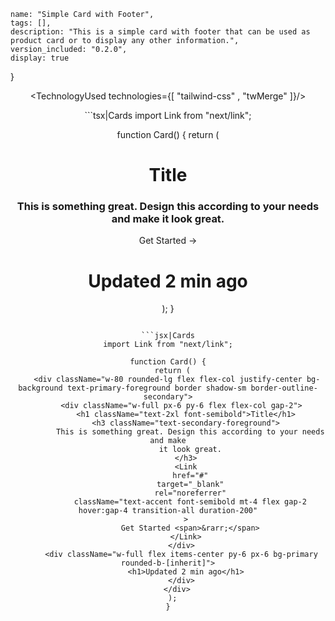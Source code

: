 
    name: "Simple Card with Footer",
    tags: [],
    description: "This is a simple card with footer that can be used as product card or to display any other information.",
    version_included: "0.2.0",
    display: true
}

<Wrapper>

<ImportsWrapper>

</ImportsWrapper>

<Header />
<Preview> 

<ResizableDisplay>
<CardsImplementation />
</ResizableDisplay>

</Preview>

<Implementation>


<TechnologyUsed technologies={[ "tailwind-css" , "twMerge" ]}/>

<CodeBlock>
```tsx|Cards
import Link from "next/link";

function Card() {
  return (
    <div className="w-80 rounded-lg flex flex-col justify-center bg-background text-primary-foreground border shadow-sm border-outline-secondary">
      <div className="w-full px-6 py-6 flex flex-col gap-2">
        <h1 className="text-2xl font-semibold">Title</h1>
        <h3 className="text-secondary-foreground">
          This is something great. Design this according to your needs and make
          it look great.
        </h3>
        <Link
          href="#"
          target="_blank"
          rel="noreferrer"
          className="text-accent font-semibold mt-4 flex gap-2 hover:gap-4 transition-all duration-200"
        >
          Get Started <span>&rarr;</span>
        </Link>
      </div>
      <div className="w-full flex items-center py-6 px-6 bg-primary rounded-b-[inherit]">
        <h1>Updated 2 min ago</h1>
      </div>
    </div>
  );
}
```

```jsx|Cards
import Link from "next/link";

function Card() {
  return (
    <div className="w-80 rounded-lg flex flex-col justify-center bg-background text-primary-foreground border shadow-sm border-outline-secondary">
      <div className="w-full px-6 py-6 flex flex-col gap-2">
        <h1 className="text-2xl font-semibold">Title</h1>
        <h3 className="text-secondary-foreground">
          This is something great. Design this according to your needs and make
          it look great.
        </h3>
        <Link
          href="#"
          target="_blank"
          rel="noreferrer"
          className="text-accent font-semibold mt-4 flex gap-2 hover:gap-4 transition-all duration-200"
        >
          Get Started <span>&rarr;</span>
        </Link>
      </div>
      <div className="w-full flex items-center py-6 px-6 bg-primary rounded-b-[inherit]">
        <h1>Updated 2 min ago</h1>
      </div>
    </div>
  );
}
```

</CodeBlock>

</Implementation>
</Wrapper>